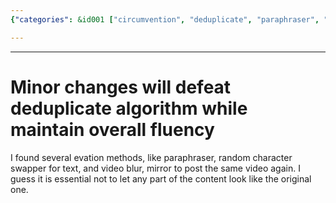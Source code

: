 ```yaml
---
{"categories": &id001 ["circumvention", "deduplicate", "paraphraser", "social media", "伪原创"], "category": "strategies for defeating deduplicate algorithms", "date": "2022-04-09 19:39:01", "description": "This article explores various tactics to bypass deduplicate algorithms, including employing paraphrasing techniques or video manipulation methods to maintain consistency and effectiveness in the content.", "tags": *id001, "title": "Minor changes will defeat deduplicate algorithm while maintain overall fluency"}

---
```


------

# Minor changes will defeat deduplicate algorithm while maintain overall fluency

I found several evation methods, like paraphraser, random character swapper for text, and video blur, mirror to post the same video again. I guess it is essential not to let any part of the content look like the original one.

